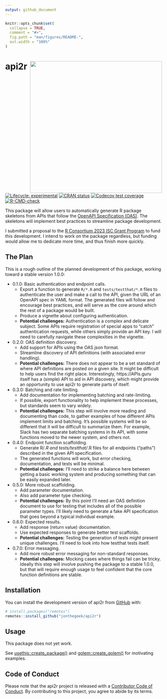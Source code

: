 ```yaml
---
output: github_document
---
```


<!-- README.md is generated from README.Rmd. Please edit that file -->

```r
knitr::opts_chunk$set(
  collapse = TRUE,
  comment = "#>",
  fig.path = "man/figures/README-",
  out.width = "100%"
)
```

# api2r <a href="https://jonthegeek.github.io/api2r/"><img src="man/figures/logo.svg" align="right" height="424" /></a>

<!-- badges: start -->
[![Lifecycle: experimental](https://img.shields.io/badge/lifecycle-experimental-orange.svg)](https://lifecycle.r-lib.org/articles/stages.html#experimental)
[![CRAN status](https://www.r-pkg.org/badges/version/api2r)](https://CRAN.R-project.org/package=api2r)
[![Codecov test coverage](https://codecov.io/gh/jonthegeek/api2r/branch/main/graph/badge.svg)](https://app.codecov.io/gh/jonthegeek/api2r?branch=main)
[![R-CMD-check](https://github.com/jonthegeek/api2r/actions/workflows/R-CMD-check.yaml/badge.svg)](https://github.com/jonthegeek/api2r/actions/workflows/R-CMD-check.yaml)
<!-- badges: end -->

This package will allow users to automatically generate R package skeletons from APIs that follow the [OpenAPI Specification (OAS)](https://spec.openapis.org/oas/v3.1.0). 
The skeletons will implement best practices to streamline package development.

I submitted a proposal to the [R Consortium 2023 ISC Grant Program](https://www.r-consortium.org/all-projects/call-for-proposals) to fund this development.
I intend to work on the package regardless, but funding would allow me to dedicate more time, and thus finish more quickly.

## The Plan

This is a rough outline of the planned development of this package, working toward a stable version 1.0.0:

-   0.1.0: Basic authentication and endpoint calls.
    -   Export a function to generate `R/*.R` and `tests/testthat/*.R` files to authenticate the user and make a call to the API, given the URL of an OpenAPI spec in YAML format. The generated files will follow and encourage best practices, and will serve as the core around which the rest of a package would be built.
    -   Produce a vignette about configuring authentication.
    -   **Potential challenges:** Authentication is a complex and delicate subject. Some APIs require registration of special apps to "catch" authentication requests, while others simply provide an API key. I will need to carefully navigate these complexities in the vignette.
-   0.2.0: OAS definition discovery.
    -   Add support for APIs using the OAS json format.
    -   Streamline discovery of API definitions (with associated error handling).
    -   **Potential challenges:** There does not appear to be a set standard of where API definitions are posted on a given site. It might be difficult to help users find the right place. Interestingly, https://APIs.guru itself has a (simple) API to aid in API discovery, which might provide an opportunity to use api2r to generate parts of itself.
-   0.3.0: Batching and rate limiting.
    -   Add documentation for implementing batching and rate-limiting. 
    -   If possible, export functionality to help implement these processes, but standards seem to vary widely.
    -   **Potential challenges:** This step will involve more reading and documenting than code, to gather examples of how different APIs implement limits and batching. It's possible systems will be so different that it will be difficult to summarize them. For example, Slack has two separate batching systems in its API, with some functions moved to the newer system, and others not.
-   0.4.0: Endpoint function scaffolding.
    -   Generate R/*.R and tests/testthat/*.R files for all endpoints ("paths") described in the given API specification. 
    -   The generated functions will work, but error checking, documentation, and tests will be minimal.
    -   **Potential challenges:** I'll need to strike a balance here between getting a basic working system and producing something that can be easily expanded later.
-   0.5.0: More robust scaffolding.
    -   Add parameter documentation.
    -   Also add parameter type checking.
    -   **Potential challenges:** By this point I'll need an OAS definition document to use for testing that includes all of the possible parameter types. I'll likely need to generate a fake API specification that goes beyond a typical individual example.
-   0.6.0: Expected results.
    -   Add response (return value) documentation.
    -   Use expected responses to generate better test scaffolds.
    -   **Potential challenges:** Testing the generation of tests might present unique challenges. I'll need to look into how testthat tests itself.
-   0.7.0: Error messaging.
    -   Add more robust error messaging for non-standard responses.
    -   **Potential challenges:** Mocking cases where things fail can be tricky. Ideally this step will involve pushing the package to a stable 1.0.0, but that will require enough usage to feel confident that the core function definitions are stable. 


## Installation

You can install the development version of api2r from [GitHub](https://github.com/) with:

``` r
# install.packages("remotes")
remotes::install_github("jonthegeek/api2r")
```

## Usage

This package does not yet work.

See [usethis::create_package()](https://usethis.r-lib.org/reference/create_package.html) and [golem::create_golem()](https://thinkr-open.github.io/golem/reference/create_golem.html) for motivating examples.


## Code of Conduct

Please note that the api2r project is released with a [Contributor Code of Conduct](https://jonthegeek.github.io/api2r/CODE_OF_CONDUCT.html). By contributing to this project, you agree to abide by its terms.
